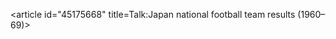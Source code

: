 <article id="45175668" title=Talk:Japan national football team results (1960–69)>
	<talkpage id="45175668" title="Talk:Japan national football team results (1960–69)">
{{Football}}
	</talkpage>
</article>